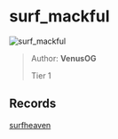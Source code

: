 
# surf_mackful

![surf_mackful](https://raw.githubusercontent.com/Sayt123/SurfMapPics/Maps-and-bonuses/csgo/surf_mackful.jpg)

> Author: **VenusOG**
>
> Tier 1

## Records

[surfheaven](https://surfheaven.eu/map/surf_mackful)
